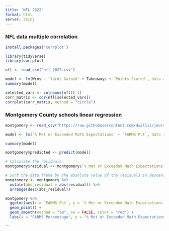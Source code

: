 ```yaml
---
title: "NFL 2022"
format: html
server: shiny
---
```

### NFL data multiple correlation 
```r
install.packages('corrplot')

library(tidyverse)
library(corrplot)

nfl <- read_csv("nfl_2022.csv")

```

```r
model <- lm(Wins ~ `Yards Gained` + Takeaways + `Points Scored`, data = nfl)
summary(model)
```

```r
selected_vars <- colnames(nfl)[-1]
corr_matrix <- cor(nfl[selected_vars])
corrplot(corr_matrix, method = "circle")
```



### Montgomery County schools linear regression 

```r
montgomery <- read_csv("https://raw.githubusercontent.com/dwillis/jour405_files/main/montgomery_md.csv")

```

```r
model <- lm(`% Met or Exceeded Math Expectations` ~ `FARMS Pct`, data = montgomery)

summary(model)
```

```r
montgomery$predicted <- predict(model)

# Calculate the residuals
montgomery$residual <- montgomery$`% Met or Exceeded Math Expectations` - montgomery$predicted

# Sort the data frame by the absolute value of the residuals in descending order
mongtomery <- montgomery %>%
  mutate(abs_residual = abs(residual)) %>%
  arrange(desc(abs_residual))
```

```r
montgomery %>%
  ggplot(aes(x = `FARMS Pct`, y = `% Met or Exceeded Math Expectations`)) +
  geom_point() +
  geom_smooth(method = "lm", se = FALSE, color = "red") +
  labs(x = "FARMS Percentage", y = "% Met or Exceeded Math Expectations", title = "Scatterplot of Math Expectations vs FARMS Percentage")

```
```
